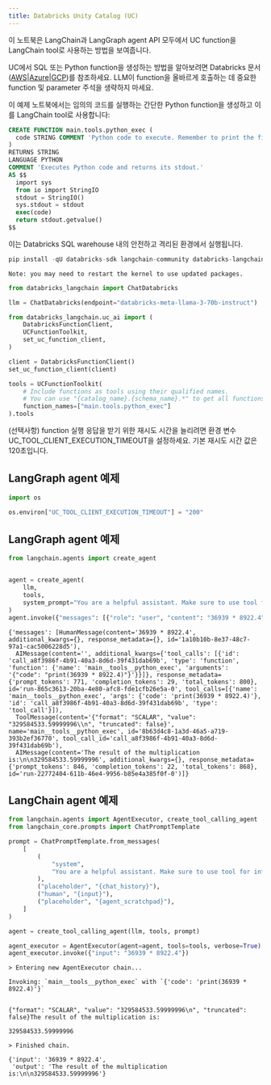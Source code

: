 ```yaml
---
title: Databricks Unity Catalog (UC)
---
```


이 노트북은 LangChain과 LangGraph agent API 모두에서 UC function을 LangChain tool로 사용하는 방법을 보여줍니다.

UC에서 SQL 또는 Python function을 생성하는 방법을 알아보려면 Databricks 문서([AWS](https://docs.databricks.com/en/sql/language-manual/sql-ref-syntax-ddl-create-sql-function.html)|[Azure](https://learn.microsoft.com/en-us/azure/databricks/sql/language-manual/sql-ref-syntax-ddl-create-sql-function)|[GCP](https://docs.gcp.databricks.com/en/sql/language-manual/sql-ref-syntax-ddl-create-sql-function.html))를 참조하세요. LLM이 function을 올바르게 호출하는 데 중요한 function 및 parameter 주석을 생략하지 마세요.

이 예제 노트북에서는 임의의 코드를 실행하는 간단한 Python function을 생성하고 이를 LangChain tool로 사용합니다:

```sql
CREATE FUNCTION main.tools.python_exec (
  code STRING COMMENT 'Python code to execute. Remember to print the final result to stdout.'
)
RETURNS STRING
LANGUAGE PYTHON
COMMENT 'Executes Python code and returns its stdout.'
AS $$
  import sys
  from io import StringIO
  stdout = StringIO()
  sys.stdout = stdout
  exec(code)
  return stdout.getvalue()
$$
```

이는 Databricks SQL warehouse 내의 안전하고 격리된 환경에서 실행됩니다.

```python
pip install -qU databricks-sdk langchain-community databricks-langchain langgraph mlflow
```

```output
Note: you may need to restart the kernel to use updated packages.
```

```python
from databricks_langchain import ChatDatabricks

llm = ChatDatabricks(endpoint="databricks-meta-llama-3-70b-instruct")
```

```python
from databricks_langchain.uc_ai import (
    DatabricksFunctionClient,
    UCFunctionToolkit,
    set_uc_function_client,
)

client = DatabricksFunctionClient()
set_uc_function_client(client)

tools = UCFunctionToolkit(
    # Include functions as tools using their qualified names.
    # You can use "{catalog_name}.{schema_name}.*" to get all functions in a schema.
    function_names=["main.tools.python_exec"]
).tools
```

(선택사항) function 실행 응답을 받기 위한 재시도 시간을 늘리려면 환경 변수 UC_TOOL_CLIENT_EXECUTION_TIMEOUT을 설정하세요. 기본 재시도 시간 값은 120초입니다.

## LangGraph agent 예제

```python
import os

os.environ["UC_TOOL_CLIENT_EXECUTION_TIMEOUT"] = "200"
```

## LangGraph agent 예제

```python
from langchain.agents import create_agent


agent = create_agent(
    llm,
    tools,
    system_prompt="You are a helpful assistant. Make sure to use tool for information.",
)
agent.invoke({"messages": [{"role": "user", "content": "36939 * 8922.4"}]})
```

```output
{'messages': [HumanMessage(content='36939 * 8922.4', additional_kwargs={}, response_metadata={}, id='1a10b10b-8e37-48c7-97a1-cac5006228d5'),
  AIMessage(content='', additional_kwargs={'tool_calls': [{'id': 'call_a8f3986f-4b91-40a3-8d6d-39f431dab69b', 'type': 'function', 'function': {'name': 'main__tools__python_exec', 'arguments': '{"code": "print(36939 * 8922.4)"}'}}]}, response_metadata={'prompt_tokens': 771, 'completion_tokens': 29, 'total_tokens': 800}, id='run-865c3613-20ba-4e80-afc8-fde1cfb26e5a-0', tool_calls=[{'name': 'main__tools__python_exec', 'args': {'code': 'print(36939 * 8922.4)'}, 'id': 'call_a8f3986f-4b91-40a3-8d6d-39f431dab69b', 'type': 'tool_call'}]),
  ToolMessage(content='{"format": "SCALAR", "value": "329584533.59999996\\n", "truncated": false}', name='main__tools__python_exec', id='8b63d4c8-1a3d-46a5-a719-393b2ef36770', tool_call_id='call_a8f3986f-4b91-40a3-8d6d-39f431dab69b'),
  AIMessage(content='The result of the multiplication is:\n\n329584533.59999996', additional_kwargs={}, response_metadata={'prompt_tokens': 846, 'completion_tokens': 22, 'total_tokens': 868}, id='run-22772404-611b-46e4-9956-b85e4a385f0f-0')]}
```

## LangChain agent 예제

```python
from langchain.agents import AgentExecutor, create_tool_calling_agent
from langchain_core.prompts import ChatPromptTemplate

prompt = ChatPromptTemplate.from_messages(
    [
        (
            "system",
            "You are a helpful assistant. Make sure to use tool for information.",
        ),
        ("placeholder", "{chat_history}"),
        ("human", "{input}"),
        ("placeholder", "{agent_scratchpad}"),
    ]
)

agent = create_tool_calling_agent(llm, tools, prompt)
```

```python
agent_executor = AgentExecutor(agent=agent, tools=tools, verbose=True)
agent_executor.invoke({"input": "36939 * 8922.4"})
```

```output
> Entering new AgentExecutor chain...

Invoking: `main__tools__python_exec` with `{'code': 'print(36939 * 8922.4)'}`


{"format": "SCALAR", "value": "329584533.59999996\n", "truncated": false}The result of the multiplication is:

329584533.59999996

> Finished chain.
```

```output
{'input': '36939 * 8922.4',
 'output': 'The result of the multiplication is:\n\n329584533.59999996'}
```